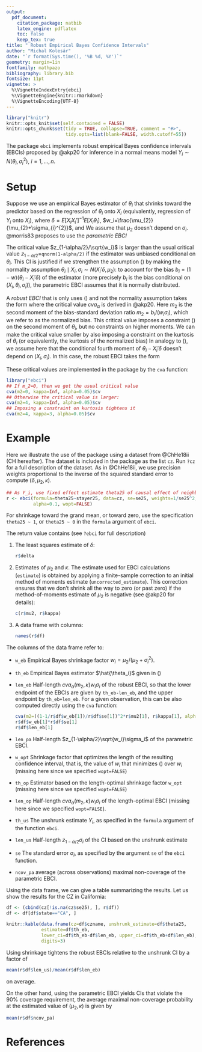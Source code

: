 ```yaml
---
output:
  pdf_document:
    citation_package: natbib
    latex_engine: pdflatex
    toc: false
    keep_tex: true
title: " Robust Empirical Bayes Confidence Intervals"
author: "Michal Kolesár"
date: "`r format(Sys.time(), '%B %d, %Y')`"
geometry: margin=1in
fontfamily: mathpazo
bibliography: library.bib
fontsize: 11pt
vignette: >
  %\VignetteIndexEntry{ebci}
  %\VignetteEngine{knitr::rmarkdown}
  %\VignetteEncoding{UTF-8}
---
```


```r
library("knitr")
knitr::opts_knit$set(self.contained = FALSE)
knitr::opts_chunk$set(tidy = TRUE, collapse=TRUE, comment = "#>",
                      tidy.opts=list(blank=FALSE, width.cutoff=55))
```

The package `ebci` implements robust empirical Bayes confidence intervals
(EBCIs) proposed by @akp20 for inference in a normal means model $Y_i\sim
N(\theta_i, \sigma^2_i)$, $i=1, \dotsc, n$.

# Setup

Suppose we use an empirical Bayes estimator of $\theta_i$ that shrinks toward
the predictor based on the regression of $\theta_i$ onto $X_i$ (equivalently,
regression of $Y_i$ onto $X_i$),
\begin{equation}\label{Bayes-estimator}
\hat{\theta}_{i} = X_i'\delta+w_i(Y_i-X_i'\delta),
\end{equation}
where $\delta=E[X_i X_i']^{-1}E[X_i\theta_i]$,
$w_i=\frac{\mu_{2}}{\mu_{2}+\sigma_{i}^{2}}$, and
\begin{equation}\label{mu2-independence}
\mu_{2}=E[(\theta_i-X_i'\delta)^{2} \mid X_{i}, \sigma_i].
\end{equation}
We assume that $\mu_2$ doesn't depend on $\sigma_i$. @morris83 proposes to use the
*parametric EBCI*
\begin{equation*}
\hat{\theta}_{i} \pm \frac{z_{1-\alpha/2}}{\sqrt{w_i}}w_i\sigma_i.
\end{equation*}

The critical value $z_{1-\alpha/2}/\sqrt{w_i}$ is larger than the usual critical
value $z_{1-\alpha/2}=$`qnorm(1-alpha/2)` if the estimator was unbiased
conditional on $\theta_i$. This CI is justified if we strengthen the assumption
(\ref{mu2-independence}) by making the normality assumption $\theta_i\mid X_{i},
\sigma_{i} \sim N(X_i'\delta, \mu_2)$: to account for the bias
$b_i=(1-w)(\theta_i-X_i'\delta)$ of the estimator (more precisely $b_i$ is the
bias conditional on $(X_i,\theta_i,\sigma_i)$), the parametric EBCI assumes that
it is normally distributed.

A *robust EBCI* that is only uses (\ref{mu2-independence}) and not the normality
assumption takes the form
\begin{equation}\label{robust-ebci}
X_i'\delta+w_i(Y_i-X_i'\delta) \pm cva_{\alpha}(m_2, \infty) w_i\sigma_i,
\,\, m_2=(1-1/w_i)^2\mu_2/\sigma^2_i,
\end{equation}
where the critical value $cva_{\alpha}$ is derived in @akp20. Here $m_2$ is the
second moment of the bias-standard deviation ratio $m_2=b_i/(w_i\sigma_i)$,
which we refer to as the normalized bias. This critical value imposes a
constraint (\ref{mu2-independence}) on the second moment of $\theta_i$, but no
constraints on higher moments. We can make the critical value smaller by also
imposing a constraint on the kurtosis of $\theta_i$ (or equivalently, the
kurtosis of the normalized bias)
\begin{equation}
\label{kappa-independence}
 \kappa=E[(\theta_i-X_i'\delta)^{4}
\mid X_{i}, \sigma_i]/\mu_{2}^2=E[b_i^4]/E[b_i^2]^2.
\end{equation}
In analogy to (\ref{mu2-independence}), we assume here that the conditional fourth
moment of $\theta_i-X_i'\delta$ doesn't depend on $(X_i,\sigma_i)$. In this
case, the robust EBCI takes the form
\begin{equation*}
\hat{\theta}_{i} \pm cva_{\alpha}(m_2,\kappa)w_i\sigma_i,\,\, m_2=(1-1/w_i)^2\mu_2\sigma^2_i,
\end{equation*}

These critical values are implemented in the package by the `cva` function:

```r
library("ebci")
## If m_2=0, then we get the usual critical value
cva(m2=0, kappa=Inf, alpha=0.05)$cv
## Otherwise the critical value is larger:
cva(m2=4, kappa=Inf, alpha=0.05)$cv
## Imposing a constraint on kurtosis tightens it
cva(m2=4, kappa=3, alpha=0.05)$cv
```

# Example

Here we illustrate the use of the package using a dataset from @ChHe18ii (CH
hereafter). The dataset is included in the package as the list `cz`. Run `?cz`
for a full description of the dataset. As in @ChHe18ii, we use precision weights
proportional to the inverse of the squared standard error to compute
$(\delta,\mu_2,\kappa)$.


```r
## As Y_i, use fixed effect estimate theta25 of causal effect of neighborhood for children with parents at the 25th percentile of income distribution. The standard error for this estimate is se25. As predictors use average outcome for permanent residents (stayers), stayer25. Let us use 90% CIs.
r <- ebci(formula=theta25~stayer25, data=cz, se=se25, weights=1/se25^2,
          alpha=0.1, wopt=FALSE)
```

For shrinkage toward the grand mean, or toward zero, use the specification
`theta25 ~ 1`, or `theta25 ~ 0` in the `formula` argument of `ebci`.

The return value contains (see `?ebci` for full description)

1. The least squares estimate of $\delta$:
   ```r
   r$delta
   ```
2. Estimates of $\mu_2$ and $\kappa$. The estimate used for EBCI calculations
   (`estimate`) is obtained by applying a finite-sample correction to an initial
   method of moments estimate (`uncorrected_estimate`). This correction ensures
   that we don't shrink all the way to zero (or past zero) if the
   method-of-moments estimate of $\mu_2$ is negative (see @akp20 for details):
   ```r
   c(r$mu2, r$kappa)
   ```
3. A data frame with columns:
   ```r
   names(r$df)
   ```

The columns of the data frame refer to:

- `w_eb` Empirical Bayes shrinkage factor $w_i=\mu_2/(\mu_2+\sigma_i^2)$.
- `th_eb` Empirical Bayes estimator $\hat{\theta_i}$ given in (\ref{Bayes-estimator})
- `len_eb` Half-length $cva_{\alpha}(m_2, \kappa)w_i\sigma_i$ of the robust
  EBCI, so that the lower endpoint of the EBCIs are given by `th_eb-len_eb`, and
  the upper endpoint by `th_eb+len_eb`. For a given observation, this can be
  also computed directly using the `cva` function:
  ```r
  cva(m2=((1-1/r$df$w_eb[1])/r$df$se[1])^2*r$mu2[1], r$kappa[1], alpha=0.1)$cv*
  r$df$w_eb[1]*r$df$se[1]
  r$df$len_eb[1]
  ```
- `len_pa` Half-length $z_{1-\alpha/2}\sqrt{w_i}\sigma_i$ of the parametric EBCI.
- `w_opt` Shrinkage factor that optimizes the length of the resulting confidence
  interval, that is, the value of $w_i$ that minimizes (\ref{robust-ebci}) over
  $w_i$ (missing here since we specified `wopt=FALSE`)
- `th_op` Estimator based on the length-optimal shrinkage factor `w_opt`
  (missing here since we specified `wopt=FALSE`)
- `len_op` Half-length $cva_{\alpha}(m_2, \kappa)w_i\sigma_i$ of the
  length-optimal EBCI (missing here since we specified `wopt=FALSE`).
- `th_us` The unshrunk estimate $Y_i$, as specified in the `formula` argument of
  the function `ebci`.
- `len_us` Half-length $z_{1-\alpha/2}\sigma_i$ of the CI based on the unshrunk
  estimate
- `se` The standard error $\sigma_i$, as specified by the argument `se` of the
  `ebci` function.
- `ncov_pa` average (across observations) maximal non-coverage of the parametric
  EBCI.

Using the data frame, we can give a table summarizing the results. Let us show
the results for the CZ in California:
```r
df <- (cbind(cz[!is.na(cz$se25), ], r$df))
df <- df[df$state=="CA", ]

knitr::kable(data.frame(cz=df$czname, unshrunk_estimate=df$theta25,
             estimate=df$th_eb,
             lower_ci=df$th_eb-df$len_eb, upper_ci=df$th_eb+df$len_eb),
             digits=3)
```

Using shrinkage tightens the robust EBCIs relative to the unshrunk CI by a
factor of
```r
mean(r$df$len_us)/mean(r$df$len_eb)
```
on average.

On the other hand, using the parametric EBCI yields CIs that violate the
90% coverage requirement, the average maximal non-coverage probability at the
estimated value of $(\mu_{2},\kappa)$ is given by
```r
mean(r$df$ncov_pa)
```

# References
